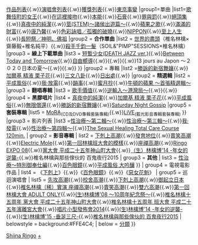 {{Navbox
|name=椎名林檎
|title=[[椎名林檎]]
|image = 
|titlestyle = background:#FFE4C4;
|groupstyle= background:#FFE4C4;
|liststyle = background:#ffffff; 
|evenstyle  = background:#FDF5E6;
|state = {{{state|autocollapse}}}
|abovestyle = background:#FFE4C4;
|above = [[椎名林檎歌曲列表|歌曲列表]]{{.w}}[[椎名林檎作品列表|作品列表]]{{.w}}[[椎名林檎實演列表|演唱會列表]]{{.w}}[[椎名林檎獲獎列表|獲獎列表]]{{.w}}[[東京事變]]
|group1=單曲
|list1={{Navbox subgroup
|groupstyle=background:#FFD9E6;font-weight:normal;
|liststyle=background:#FDF5E6;
|evenstyle  = background:#ffffff;
|group1 = '''單曲'''
|list1  = [[幸福論 (椎名林檎單曲)|幸福論]]{{.w}}[[歌舞伎町的女王]]{{.w}}[[在這裡接吻]]{{.w}}[[本能 (單曲)|本能]]{{.w}}[[石膏 (單曲)|石膏]]{{.w}}[[罪與罰 (單曲)|罪與罰]]{{.w}}[[絕頂集]]{{.w}}[[真夜中的純潔]]{{.w}}[[莖(STEM)～諸侯出遊篇～]]{{.w}}[[蘋果之歌]]{{.w}}[[滿滿的財富]]{{.w}}[[康乃馨 (椎名林檎單曲)|康乃馨]]{{.w}}[[色彩詠唱／孤獨的破曉]]{{.w}}[[NIPPON (椎名林檎單曲)|NIPPON]]{{.w}}[[至上人生]]{{.w}}[[長短祭／神明、佛祖]]
|group2 = '''合作單曲'''
|list2  = [[世界的盡頭 (單曲)|世界的盡頭]]（椎名林檎×齋藤毅+椎名純平）{{.w}}[[殺手千鈞一髮]]（SOIL&"PIMP"SESSIONS×椎名林檎）
|group3 = '''線上下載單曲'''
|list3  = [[短暫少女|短暫少女(DEATH JAZZ ver.)]]{{.w}}[[Between Today and Tomorrow]]{{.w}}[[自由嚮導]]{{.w}}{{link-ja|想看到最遠的地方|最果てが見たい}}{{.w}}{{link-ja|自由-dom|ジユーダム}}{{.w}}13 jours au Japon ～２０２０日本の夏～{{.w}}{{link-ja|繁華的主街|目抜き通り (椎名林檎とトータス松本の曲)}}{{.w}}{{link-ja|獸行小路|獣ゆく細道}}
}}
|group2 = 專輯
|list2 ={{Navbox subgroup
|groupstyle=background:#FFD9E6;font-weight:normal;
|liststyle=background:#FDF5E6;
|evenstyle  = background:#ffffff;
|group1 = '''音樂專輯'''
|list1  = [[無限償還]]{{.w}}[[勝訴的新宿舞孃]]{{.w}}[[加爾基 精液 栗子花]]{{.w}}[[三文八卦]]{{.w}}[[日出處]]{{.w}}{{link-ja|三毒史|三毒史}}
|group2 = '''精選輯'''
|list2  = [[平成風俗]]{{.w}}[[我·放電]]{{.w}}[[韻事]]{{.w}}[[蜜月抄]]{{.w}}[[牛頓的蘋果 ～首張精選輯～]]
|group3 = '''翻唱專輯'''
|list3  = [[歌手價值]]{{.w}}[[逆輸入～港灣局～]]{{.w}}{{.w}}{{link-ja|逆輸入～航空局～|逆輸入 〜航空局〜}}
|group4 = '''黑膠唱片'''
|list4  = [[真夜中的純潔]]{{.w}}[[加爾基 精液 栗子花#黑膠唱片|加爾基 精液 栗子花]]{{.w}}[[平成風俗#黑膠唱片|平成風俗]]{{.w}}[[無限償還#黑膠唱片|無限償還]]{{.w}}[[勝訴的新宿舞孃#黑膠唱片|勝訴的新宿舞孃]]{{.w}}[[Saturday Night Gossip]]
|group5 = '''套裝專輯'''
|list5  = [[MoRA]]<sub>(CD及DVD專輯套裝專輯)</sub>{{.w}}[[LiVE]]<sub>(藍光影音專輯套裝專輯)</sub>
}}
|group3 = 影片列表
|list3  ={{Navbox subgroup
|groupstyle=background:#FFD9E6;font-weight:normal;
|liststyle=background:#ffffff;
|evenstyle  = background:#FDF5E6;
| group1 = '''音樂影片'''
| list1  = [[性治療～第一輯～]]{{.w}}[[性治療～第二輯～]]{{.w}}[[性治療～第三輯～]]{{.w}}[[我·發電]]{{.w}}[[性治療～第四輯～]]{{.w}}[[The Sexual Healing Total Care Course 120min.]]
| group2 = '''影音專輯'''
| list2  = [[下剋上高潮]]{{.w}}[[發育地位]]{{.w}}[[賣笑高潮]]{{.w}}[[Electric Mole]]{{.w}}[[第一回林檎班大會的模樣]]{{.w}}[[座禪高潮]]{{.w}}[[Ringo EXPO 08]]{{.w}}[[黨大會 平成二十五年神山町大會]]{{.w}}[[（生）林檎博'14 -年女的逆襲-]]{{.w}}椎名林檎與那些傢伙的 百鬼夜行2015
| group3 = '''其他'''
| list3  = [[性治療～特別御奉仕編]]{{.w}}[[百色眼鏡]]{{.w}}[[平成風俗#平成風俗 大吟釀|平成風俗 大吟釀]]
}}
| group4 = 電視電影作品
| list4  = 《[[下剋上]]》{{.w}}《[[百色眼鏡]]》{{.w}}《[[惡女花魁]]》
| group5 = 巡迴演唱會
| list5  = [[先攻高潮]]{{.w}}[[絕頂集#校舍高潮|校舍高潮]]{{.w}}[[下剋上高潮#演唱會簡介|下剋上高潮]]{{.w}}[[發育地位#演唱會簡介|御起立日本]]{{.w}}[[座禪高潮#演唱會簡介|椎名林檎（稀）實演 座禪高潮]]{{.w}}[[賣笑高潮#演唱會簡介|賣笑高潮]]{{.w}}[[Electric Mole#演唱會簡介|雙六高潮]]{{.w}}[[第一回林檎班大會的模樣#演唱會簡介|第一回林檎大會 ADULT ONLY]]{{.w}}[[Ringo EXPO 08#演唱會簡介|(生)林檎博'08 ～10周年紀念祭～]]{{.w}}[[椎名林檎十五周年 黨大會 平成二十五年神山町大會]]{{.w}}[[椎名林檎十五周年 班大會 平成二十五年濱離宮大會]]{{.w}}[[唱片小型發佈會2014]]{{.w}}[[(生)林檎博'14 -年女的逆襲-]]{{.w}}[[(生)林檎博'15 -垂涎三尺-]]{{.w}}[[椎名林檎與那些傢伙的 百鬼夜行2015]]
| belowstyle = background:#FFE4C4; 
| below = {{Icon|Category}} [[:Category:椎名林檎|分類]]
}}<noinclude>

[[Category:日本歌手模板|Shiina Ringo]]
[[Category:椎名林檎|+]]
</noinclude>